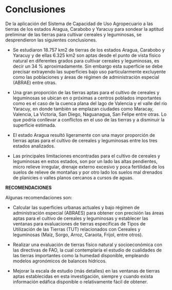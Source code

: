 # Conclusiones {-}

De la aplicación del Sistema de Capacidad de Uso Agropecuario a las tierras de los estados Aragua, Carabobo y Yaracuy para sondear la aptitud preliminar de las tierras para cultivar cereales y leguminosas, se desprendieron las siguientes conclusiones.

* Se estudiaron 18.757 km2 de tierras de los estados Aragua, Carabobo y Yaracuy y de ellas 6.325 km2 son aptas desde el punto de vista físico natural en diferentes grados para cultivar cereales y leguminosas, es decir un 34 % aproximadamente. Sin embargo esta superficie se debe precisar extrayendo las superficies bajo uso particularmente excluyente como las poblaciones y áreas de régimen de administración especial (ABRAE) entre otras. 

* Una gran proporción de las tierras aptas para el cultivo de cereales y leguminosas se ubican en o próximas a centros poblados importantes como es el caso de la cuenca plana del lago de Valencia y el valle del río Yaracuy, en donde también se emplazan ciudades como Maracay, Valencia, La Victoria, San Diego, Naguanagua, San Felipe entre otras. Lo que podría conllevar a conflictos en el uso de las tierras y a disminuir la superficie estimada.

* El estado Aragua resultó ligeramente con una mayor proporción de tierras aptas para el cultivo de cereales y leguminosas entre los tres estados analizados. 

* Las principales limitaciones encontradas para el cultivo de cereales y leguminosas en estos estados, son por un lado las altas pendientes, micro relieve irregular, drenaje externo excesivo y poca fertilidad de los suelos de relieve de montañas y por otro lado los suelos mal drenados de planicies o valles planos cercanos a cursos de aguas.

**RECOMENDACIONES**

Algunas recomendaciones son:

* Calcular las superficies urbanas actuales y bajo régimen de administración especial (ABRAES) para obtener con precisión las áreas aptas para el cultivo de cereales y leguminosas y establecer las ventanas para evaluaciones de tierras específicas de Tipos de Utilización de las Tierras (TUT) relacionados con Cereales y leguminosas (Maíz, Sorgo, Arroz, Caraota, Frijol, entre otros).

* Realizar una evaluación de tierras físico natural y socioeconómica con las directivas de FAO, la cual contemplaría el estudio de cualidades de las tierras importantes como la humedad disponible,  empleando modelos agronómicos de balances hídricos.

* Mejorar la escala de estudio (más detalles) en las ventanas de tierras aptas establecidas en esta investigación, siempre y cuando exista información edáfica disponible o relativamente fácil de obtener.